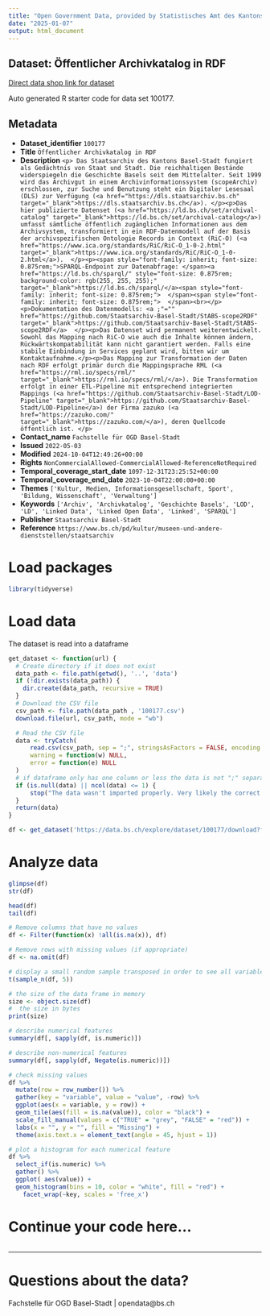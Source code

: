 ```yaml
---
title: "Open Government Data, provided by Statistisches Amt des Kantons Basel-Stadt - Fachstelle OGD"
date: "2025-01-07"
output: html_document
---
```


## Dataset: Öffentlicher Archivkatalog in RDF

[Direct data shop link for dataset](https://data.bs.ch/explore/dataset/100177)

Auto generated R starter code for data set 100177.

## Metadata

- **Dataset_identifier** `100177`
- **Title** `Öffentlicher Archivkatalog in RDF`
- **Description** `<p>
Das Staatsarchiv des Kantons Basel-Stadt fungiert als Gedächtnis von Staat und Stadt. Die reichhaltigen Bestände widerspiegeln die Geschichte Basels seit dem Mittelalter. Seit 1999 wird das Archivgut in einem Archivinformationssystem (scopeArchiv) erschlossen, zur Suche und Benutzung steht ein Digitaler Lesesaal (DLS) zur Verfügung (<a href="https://dls.staatsarchiv.bs.ch" target="_blank">https://dls.staatsarchiv.bs.ch</a>). </p><p>Das hier publizierte Datenset (<a href="https://ld.bs.ch/set/archival-catalog" target="_blank">https://ld.bs.ch/set/archival-catalog</a>) umfasst sämtliche öffentlich zugänglichen Informationen aus dem Archivsystem, transformiert in ein RDF-Datenmodell auf der Basis der archivspezifischen Ontologie Records in Context (RiC-O) (<a href="https://www.ica.org/standards/RiC/RiC-O_1-0-2.html" target="_blank">https://www.ica.org/standards/RiC/RiC-O_1-0-2.html</a>).  </p><p><span style="font-family: inherit; font-size: 0.875rem;">SPARQL-Endpoint zur Datenabfrage: </span><a href="https://ld.bs.ch/sparql/" style="font-size: 0.875rem; background-color: rgb(255, 255, 255);" target="_blank">https://ld.bs.ch/sparql/</a><span style="font-family: inherit; font-size: 0.875rem;">  </span><span style="font-family: inherit; font-size: 0.875rem;">  </span><br></p><p>Dokumentation des Datenmodells: <a ;"="" href="https://github.com/Staatsarchiv-Basel-Stadt/StABS-scope2RDF" target="_blank">https://github.com/Staatsarchiv-Basel-Stadt/StABS-scope2RDF</a>  </p><p>Das Datenset wird permanent weiterentwickelt. Sowohl das Mapping nach RiC-O wie auch die Inhalte können ändern, Rückwärtskompatabilität kann nicht garantiert werden. Falls eine stabile Einbindung in Services geplant wird, bitten wir um Kontaktaufnahme.</p><p>Das Mapping zur Transformation der Daten nach RDF erfolgt primär durch die Mappingsprache RML (<a href="https://rml.io/specs/rml/" target="_blank">https://rml.io/specs/rml/</a>). Die Transformation erfolgt in einer ETL-Pipeline mit entsprechend integrierten Mappings (<a href="https://github.com/Staatsarchiv-Basel-Stadt/LOD-Pipeline" target="_blank">https://github.com/Staatsarchiv-Basel-Stadt/LOD-Pipeline</a>) der Firma zazuko (<a href="https://zazuko.com/" target="_blank">https://zazuko.com/</a>), deren Quellcode öffentlich ist. </p>`
- **Contact_name** `Fachstelle für OGD Basel-Stadt`
- **Issued** `2022-05-03`
- **Modified** `2024-10-04T12:49:26+00:00`
- **Rights** `NonCommercialAllowed-CommercialAllowed-ReferenceNotRequired`
- **Temporal_coverage_start_date** `1097-12-31T23:25:52+00:00`
- **Temporal_coverage_end_date** `2023-10-04T22:00:00+00:00`
- **Themes** `['Kultur, Medien, Informationsgesellschaft, Sport', 'Bildung, Wissenschaft', 'Verwaltung']`
- **Keywords** `['Archiv', 'Archivkatalog', 'Geschichte Basels', 'LOD', 'LD', 'Linked Data', 'Linked Open Data', 'Linked', 'SPARQL']`
- **Publisher** `Staatsarchiv Basel-Stadt`
- **Reference** `https://www.bs.ch/pd/kultur/museen-und-andere-dienststellen/staatsarchiv`


# Load packages

```r

library(tidyverse)
```

# Load data

The dataset is read into a dataframe

```r
get_dataset <- function(url) {
  # Create directory if it does not exist
  data_path <- file.path(getwd(), '..', 'data')
  if (!dir.exists(data_path)) {
    dir.create(data_path, recursive = TRUE)
  }
  # Download the CSV file
  csv_path <- file.path(data_path , '100177.csv')
  download.file(url, csv_path, mode = "wb")

  # Read the CSV file
  data <- tryCatch(
      read.csv(csv_path, sep = ";", stringsAsFactors = FALSE, encoding = "UTF-8"),
      warning = function(w) NULL,
      error = function(e) NULL
  )
  # if dataframe only has one column or less the data is not ";" separated
  if (is.null(data) || ncol(data) <= 1) {
      stop("The data wasn't imported properly. Very likely the correct separator couldn't be found.\nPlease check the dataset manually and adjust the code.")
  }
  return(data)
}
```

```r

df <- get_dataset('https://data.bs.ch/explore/dataset/100177/download?format=csv&timezone=Europe%2FZurich')

```

# Analyze data

```r

glimpse(df)
str(df)

head(df)
tail(df)

```

```r
# Remove columns that have no values
df <- Filter(function(x) !all(is.na(x)), df)

# Remove rows with missing values (if appropriate)
df <- na.omit(df)
```

```r
# display a small random sample transposed in order to see all variables
t(sample_n(df, 5))
```

```r
# the size of the data frame in memory
size <- object.size(df)
#  the size in bytes
print(size)
```

```r
# describe numerical features
summary(df[, sapply(df, is.numeric)])
```

```r
# describe non-numerical features
summary(df[, sapply(df, Negate(is.numeric))])
```

```r
# check missing values
df %>%
  mutate(row = row_number()) %>%
  gather(key = "variable", value = "value", -row) %>%
  ggplot(aes(x = variable, y = row)) +
  geom_tile(aes(fill = is.na(value)), color = "black") +
  scale_fill_manual(values = c("TRUE" = "grey", "FALSE" = "red")) +
  labs(x = "", y = "", fill = "Missing") +
  theme(axis.text.x = element_text(angle = 45, hjust = 1))
```

```r
# plot a histogram for each numerical feature
df %>%
  select_if(is.numeric) %>%
  gather() %>%
  ggplot( aes(value)) +
  geom_histogram(bins = 10, color = "white", fill = "red") +
    facet_wrap(~key, scales = 'free_x')
```

# Continue your code here...

```r

```
------------------------------------------------------------------------

# Questions about the data?

Fachstelle für OGD Basel-Stadt | opendata@bs.ch
